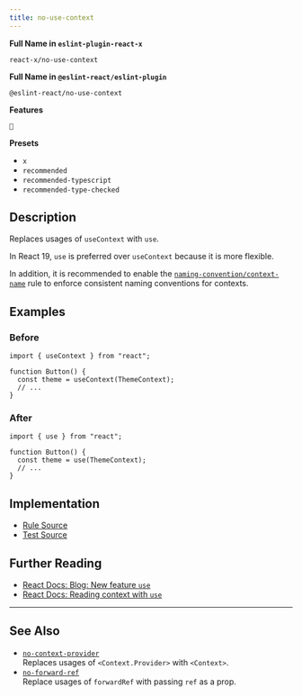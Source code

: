 ```yaml
---
title: no-use-context
---
```


**Full Name in `eslint-plugin-react-x`**

```plain copy
react-x/no-use-context
```

**Full Name in `@eslint-react/eslint-plugin`**

```plain copy
@eslint-react/no-use-context
```

**Features**

`🔄`

**Presets**

- `x`
- `recommended`
- `recommended-typescript`
- `recommended-type-checked`

## Description

Replaces usages of `useContext` with `use`.

In React 19, `use` is preferred over `useContext` because it is more flexible.

In addition, it is recommended to enable the [`naming-convention/context-name`](./naming-convention-context-name) rule to enforce consistent naming conventions for contexts.

## Examples

### Before

```tsx
import { useContext } from "react";

function Button() {
  const theme = useContext(ThemeContext);
  // ...
}
```

### After

```tsx
import { use } from "react";

function Button() {
  const theme = use(ThemeContext);
  // ...
}
```

## Implementation

- [Rule Source](https://github.com/Rel1cx/eslint-react/tree/main/packages/plugins/eslint-plugin-react-x/src/rules/no-use-context.ts)
- [Test Source](https://github.com/Rel1cx/eslint-react/tree/main/packages/plugins/eslint-plugin-react-x/src/rules/no-use-context.spec.ts)

## Further Reading

- [React Docs: Blog: New feature `use`](https://react.dev/blog/2024/12/05/react-19#new-feature-use)
- [React Docs: Reading context with `use`](https://react.dev/reference/react/use#reading-context-with-use)

---

## See Also

- [`no-context-provider`](./no-context-provider)\
  Replaces usages of `<Context.Provider>` with `<Context>`.
- [`no-forward-ref`](./no-forward-ref)\
  Replace usages of `forwardRef` with passing `ref` as a prop.
